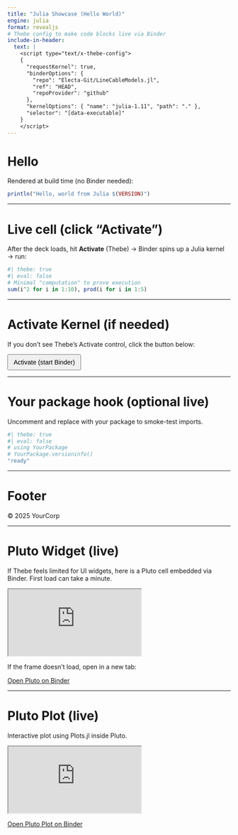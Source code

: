 ```yaml
---
title: "Julia Showcase (Hello World)"
engine: julia
format: revealjs
# Thebe config to make code blocks live via Binder
include-in-header:
  text: |
    <script type="text/x-thebe-config">
    {
      "requestKernel": true,
      "binderOptions": {
        "repo": "Electa-Git/LineCableModels.jl",
        "ref": "HEAD",
        "repoProvider": "github"
      },
      "kernelOptions": { "name": "julia-1.11", "path": "." },
      "selector": "[data-executable]"
    }
    </script>
---
```


# Hello

Rendered at build time (no Binder needed):

```julia
println("Hello, world from Julia $(VERSION)")
```

---

# Live cell (click “Activate”)

After the deck loads, hit **Activate** (Thebe) → Binder spins up a Julia kernel → run:

```julia
#| thebe: true
#| eval: false
# Minimal "computation" to prove execution
sum(i^2 for i in 1:10), prod(i for i in 1:5)
```

---

# Activate Kernel (if needed)

If you don’t see Thebe’s Activate control, click the button below:

<button id="thebe-activate" style="padding:8px 12px; font-size:0.9rem;">Activate (start Binder)</button>
<script>
  window.addEventListener('DOMContentLoaded', () => {
    const btn = document.getElementById('thebe-activate');
    if (btn && window.thebe) {
      btn.addEventListener('click', async () => {
        try { await thebe.bootstrap(); btn.textContent = 'Activated'; } catch (e) { console.error(e); btn.textContent = 'Activation failed'; }
      });
    }
  });
  </script>

---

# Your package hook (optional live)

Uncomment and replace with your package to smoke-test imports.

```julia
#| thebe: true
#| eval: false
# using YourPackage
# YourPackage.versioninfo()
"ready"
```

---

# Footer

© 2025 YourCorp

---

# Pluto Widget (live)

If Thebe feels limited for UI widgets, here is a Pluto cell embedded via Binder. First load can take a minute.

<iframe
  class="pluto-frame"
  src="https://mybinder.org/v2/gh/Electa-Git/LineCableModels.jl/HEAD?urlpath=pluto/open?path=docs/showcase/pluto/hello.jl"
  loading="lazy"
></iframe>

If the frame doesn't load, open in a new tab:

[Open Pluto on Binder](https://mybinder.org/v2/gh/Electa-Git/LineCableModels.jl/HEAD?urlpath=pluto/open?path=docs/showcase/pluto/hello.jl)

---

# Pluto Plot (live)

Interactive plot using Plots.jl inside Pluto.

<iframe
  class="pluto-frame"
  src="https://mybinder.org/v2/gh/Electa-Git/LineCableModels.jl/HEAD?urlpath=pluto/open?path=docs/showcase/pluto/plot.jl"
  loading="lazy"
></iframe>

[Open Pluto Plot on Binder](https://mybinder.org/v2/gh/Electa-Git/LineCableModels.jl/HEAD?urlpath=pluto/open?path=docs/showcase/pluto/plot.jl)
